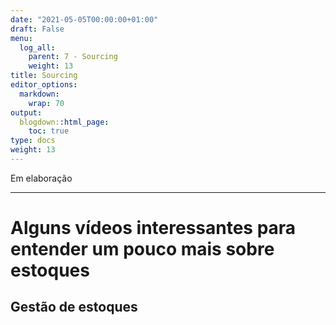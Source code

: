```yaml
---
date: "2021-05-05T00:00:00+01:00"
draft: False
menu:
  log_all:
    parent: 7 - Sourcing
    weight: 13
title: Sourcing
editor_options: 
  markdown: 
    wrap: 70
output: 
  blogdown::html_page:
    toc: true
type: docs
weight: 13
---
```


Em elaboração

<hr>

# Alguns vídeos interessantes para entender um pouco mais sobre estoques

## Gestão de estoques





